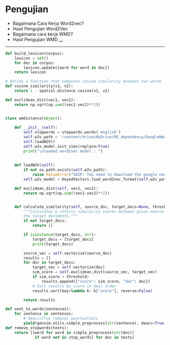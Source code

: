 
# Pengujian 
- Bagaimana Cara Kerja Word2vec?
- Hasil Pengujian Word2Vec
- Bagaimana cara kerja WMD?
- Hasil Pengujian WMD
  [...](https://docs.google.com/presentation/d/1O0E7MSXf-KOGmXD05FlminhMrGlvBINZcYu-crI45vQ/edit?usp=sharing)

---
<CodeSurferLayout>

```python
def build_lexicon(corpus):
    lexicon = set()
    for doc in corpus:
        lexicon.update([word for word in doc])
    return lexicon
```
  
```python
# define a function that computes cosine similarity between two words
def cosine_similarity(v1, v2):
    return 1 - spatial.distance.cosine(v1, v2)

```

```python
def euclidean_dist(vec1, vec2):
    return np.sqrt(np.sum((vec1-vec2)**2))
```

```python

class wmdistance(object):
    
    def __init__(self):
        self.stopwords = stopwords.words('english')
        self.w2v_path = '/content/drive/MyDrive/RE_dependency/GoogleNews-vectors-negative300.bin.gz'
        self.loadW2V()
        self.w2v_model.init_sims(replace=True)
        print("\nloaded word2vec model : ")
    
    
    def loadW2V(self):
        if not os.path.exists(self.w2v_path):
            raise ValueError("SKIP: You need to download the google news model")
        self.w2v_model = KeyedVectors.load_word2vec_format(self.w2v_path, limit=300000, binary=True)

```
  
```python
    def euclidean_dist(self, vec1, vec2):
        return np.sqrt(np.sum((vec1-vec2)**2))


    def calculate_similarity(self, source_doc, target_docs=None, threshold=0):
        """Calculates & returns similarity scores between given source document & all
        the target documents."""
        if not target_docs:
            return []

        if isinstance(target_docs, str):
            target_docs = [target_docs]
            print(target_docs)

        source_vec = self.vectorize(source_doc)
        results = []
        for doc in target_docs:
            target_vec = self.vectorize(doc)
            sim_score = self.euclidean_dist(source_vec, target_vec)
            if sim_score > threshold:
                results.append({"score": sim_score, "doc": doc})
            # Sort results by score in desc order
            results.sort(key=lambda k: k["score"], reverse=False)

        return results


```

```python
def sent_to_words(sentences):
    for sentence in sentences:
        # deacc=True removes punctuations
        yield(gensim.utils.simple_preprocess(str(sentence), deacc=True))
def remove_stopwords(texts):
    return [[word for word in simple_preprocess(str(doc)) 
             if word not in stop_words] for doc in texts]
```

</CodeSurferLayout>
